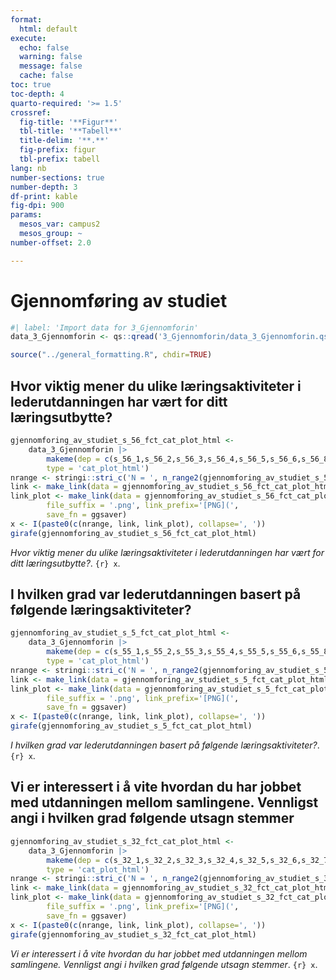 ```yaml
---
format:
  html: default
execute:
  echo: false
  warning: false
  message: false
  cache: false
toc: true
toc-depth: 4
quarto-required: '>= 1.5'
crossref:
  fig-title: '**Figur**'
  tbl-title: '**Tabell**'
  title-delim: '**.**'
  fig-prefix: figur
  tbl-prefix: tabell
lang: nb
number-sections: true
number-depth: 3
df-print: kable
fig-dpi: 900
params:
  mesos_var: campus2
  mesos_group: ~
number-offset: 2.0

---
```

# Gjennomføring av studiet
```r
#| label: 'Import data for 3_Gjennomforin'
data_3_Gjennomforin <- qs::qread('3_Gjennomforin/data_3_Gjennomforin.qs')
```
```r
source("../general_formatting.R", chdir=TRUE)
```

## Hvor viktig mener du ulike læringsaktiviteter i lederutdanningen har vært for ditt læringsutbytte?{#sec-Hvor-viktig-mener-du-ulike-laringsaktiviteter-i-lederutdanningen-har-vart-for-ditt-laringsutbytte--25}


::: {#fig-gjennomforing-av-studiet-s-56-fct-cat-plot-html}

```r
gjennomforing_av_studiet_s_56_fct_cat_plot_html <-
	data_3_Gjennomforin |>
		makeme(dep = c(s_56_1,s_56_2,s_56_3,s_56_4,s_56_5,s_56_6,s_56_8,s_56_9,s_56_10,s_56_11,s_56_12,s_56_13,s_56_14,s_56_15,s_56_16,s_56_17,s_56_19),
		type = 'cat_plot_html')
nrange <- stringi::stri_c('N = ', n_range2(gjennomforing_av_studiet_s_56_fct_cat_plot_html[[1]]))
link <- make_link(data = gjennomforing_av_studiet_s_56_fct_cat_plot_html[[1]]$data)
link_plot <- make_link(data = gjennomforing_av_studiet_s_56_fct_cat_plot_html,
		file_suffix = '.png', link_prefix='[PNG](',
		save_fn = ggsaver)
x <- I(paste0(c(nrange, link, link_plot), collapse=', '))
girafe(gjennomforing_av_studiet_s_56_fct_cat_plot_html)
```

_Hvor viktig mener du ulike læringsaktiviteter i lederutdanningen har vært for ditt læringsutbytte?_. `{r} x`.

:::


## I hvilken grad var lederutdanningen basert på følgende læringsaktiviteter?{#sec-I-hvilken-grad-var-lederutdanningen-basert-pa-folgende-laringsaktiviteter--25}


::: {#fig-gjennomforing-av-studiet-s-5-fct-cat-plot-html}

```r
gjennomforing_av_studiet_s_5_fct_cat_plot_html <-
	data_3_Gjennomforin |>
		makeme(dep = c(s_55_1,s_55_2,s_55_3,s_55_4,s_55_5,s_55_6,s_55_8,s_55_9,s_55_10,s_55_11,s_55_12,s_55_13,s_55_14,s_55_15,s_55_16,s_55_19,s_55_7),
		type = 'cat_plot_html')
nrange <- stringi::stri_c('N = ', n_range2(gjennomforing_av_studiet_s_5_fct_cat_plot_html[[1]]))
link <- make_link(data = gjennomforing_av_studiet_s_5_fct_cat_plot_html[[1]]$data)
link_plot <- make_link(data = gjennomforing_av_studiet_s_5_fct_cat_plot_html,
		file_suffix = '.png', link_prefix='[PNG](',
		save_fn = ggsaver)
x <- I(paste0(c(nrange, link, link_plot), collapse=', '))
girafe(gjennomforing_av_studiet_s_5_fct_cat_plot_html)
```

_I hvilken grad var lederutdanningen basert på følgende læringsaktiviteter?_. `{r} x`.

:::


## Vi er interessert i å vite hvordan du har jobbet med utdanningen mellom samlingene. Vennligst angi i hvilken grad følgende utsagn stemmer{#sec-Vi-er-interessert-i-a-vite-hvordan-du-har-jobbet-med-utdanningen-mellom-samlingene-Vennligst-angi-i-hvilken-grad-folgende-utsagn-stemmer-93}


::: {#fig-gjennomforing-av-studiet-s-32-fct-cat-plot-html}

```r
gjennomforing_av_studiet_s_32_fct_cat_plot_html <-
	data_3_Gjennomforin |>
		makeme(dep = c(s_32_1,s_32_2,s_32_3,s_32_4,s_32_5,s_32_6,s_32_7,s_32_9,s_32_10,s_32_12,s_32_11),
		type = 'cat_plot_html')
nrange <- stringi::stri_c('N = ', n_range2(gjennomforing_av_studiet_s_32_fct_cat_plot_html[[1]]))
link <- make_link(data = gjennomforing_av_studiet_s_32_fct_cat_plot_html[[1]]$data)
link_plot <- make_link(data = gjennomforing_av_studiet_s_32_fct_cat_plot_html,
		file_suffix = '.png', link_prefix='[PNG](',
		save_fn = ggsaver)
x <- I(paste0(c(nrange, link, link_plot), collapse=', '))
girafe(gjennomforing_av_studiet_s_32_fct_cat_plot_html)
```

_Vi er interessert i å vite hvordan du har jobbet med utdanningen mellom samlingene. Vennligst angi i hvilken grad følgende utsagn stemmer_. `{r} x`.

:::
